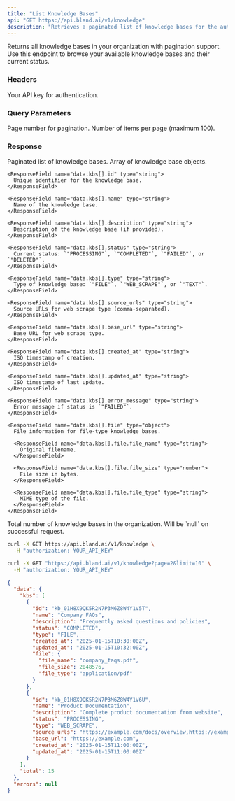```yaml
---
title: "List Knowledge Bases"
api: "GET https://api.bland.ai/v1/knowledge"
description: "Retrieves a paginated list of knowledge bases for the authenticated organization."
---
```


Returns all knowledge bases in your organization with pagination support. Use this endpoint to browse your available knowledge bases and their current status.

### Headers

<ParamField header="authorization" type="string" required>
  Your API key for authentication.
</ParamField>

### Query Parameters

<ParamField query="page" type="number" default="1">
  Page number for pagination.
</ParamField>

<ParamField query="limit" type="number" default="20">
  Number of items per page (maximum 100).
</ParamField>

### Response

<ResponseField name="data" type="object">
  Paginated list of knowledge bases.

  <ResponseField name="data.kbs" type="array">
    Array of knowledge base objects.

    <ResponseField name="data.kbs[].id" type="string">
      Unique identifier for the knowledge base.
    </ResponseField>

    <ResponseField name="data.kbs[].name" type="string">
      Name of the knowledge base.
    </ResponseField>

    <ResponseField name="data.kbs[].description" type="string">
      Description of the knowledge base (if provided).
    </ResponseField>

    <ResponseField name="data.kbs[].status" type="string">
      Current status: `"PROCESSING"`, `"COMPLETED"`, `"FAILED"`, or `"DELETED"`.
    </ResponseField>

    <ResponseField name="data.kbs[].type" type="string">
      Type of knowledge base: `"FILE"`, `"WEB_SCRAPE"`, or `"TEXT"`.
    </ResponseField>

    <ResponseField name="data.kbs[].source_urls" type="string">
      Source URLs for web scrape type (comma-separated).
    </ResponseField>

    <ResponseField name="data.kbs[].base_url" type="string">
      Base URL for web scrape type.
    </ResponseField>

    <ResponseField name="data.kbs[].created_at" type="string">
      ISO timestamp of creation.
    </ResponseField>

    <ResponseField name="data.kbs[].updated_at" type="string">
      ISO timestamp of last update.
    </ResponseField>

    <ResponseField name="data.kbs[].error_message" type="string">
      Error message if status is `"FAILED"`.
    </ResponseField>

    <ResponseField name="data.kbs[].file" type="object">
      File information for file-type knowledge bases.

      <ResponseField name="data.kbs[].file.file_name" type="string">
        Original filename.
      </ResponseField>

      <ResponseField name="data.kbs[].file.file_size" type="number">
        File size in bytes.
      </ResponseField>

      <ResponseField name="data.kbs[].file.file_type" type="string">
        MIME type of the file.
      </ResponseField>
    </ResponseField>
  </ResponseField>

  <ResponseField name="data.total" type="number">
    Total number of knowledge bases in the organization.
  </ResponseField>
</ResponseField>

<ResponseField name="errors" type="null">
  Will be `null` on successful request.
</ResponseField>

<RequestExample>

```bash Basic Request
curl -X GET https://api.bland.ai/v1/knowledge \
  -H "authorization: YOUR_API_KEY"
```

```bash With Pagination
curl -X GET "https://api.bland.ai/v1/knowledge?page=2&limit=10" \
  -H "authorization: YOUR_API_KEY"
```

</RequestExample>

<ResponseExample>

```json Success Response
{
  "data": {
    "kbs": [
      {
        "id": "kb_01H8X9QK5R2N7P3M6Z8W4Y1V5T",
        "name": "Company FAQs",
        "description": "Frequently asked questions and policies",
        "status": "COMPLETED",
        "type": "FILE",
        "created_at": "2025-01-15T10:30:00Z",
        "updated_at": "2025-01-15T10:32:00Z",
        "file": {
          "file_name": "company_faqs.pdf",
          "file_size": 2048576,
          "file_type": "application/pdf"
        }
      },
      {
        "id": "kb_01H8X9QK5R2N7P3M6Z8W4Y1V6U",
        "name": "Product Documentation",
        "description": "Complete product documentation from website",
        "status": "PROCESSING",
        "type": "WEB_SCRAPE",
        "source_urls": "https://example.com/docs/overview,https://example.com/docs/api",
        "base_url": "https://example.com",
        "created_at": "2025-01-15T11:00:00Z",
        "updated_at": "2025-01-15T11:00:00Z"
      }
    ],
    "total": 15
  },
  "errors": null
}
```

</ResponseExample>
